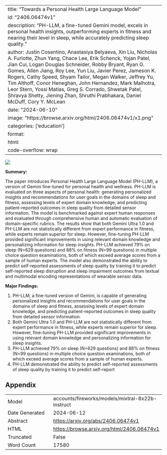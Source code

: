
---
title: "Towards a Personal Health Large Language Model"
id: "2406.06474v1"
description: "PH-LLM, a fine-tuned Gemini model, excels in personal health insights, outperforming experts in fitness and nearing their level in sleep, while accurately predicting sleep quality."
author: Justin Cosentino, Anastasiya Belyaeva, Xin Liu, Nicholas A. Furlotte, Zhun Yang, Chace Lee, Erik Schenck, Yojan Patel, Jian Cui, Logan Douglas Schneider, Robby Bryant, Ryan G. Gomes, Allen Jiang, Roy Lee, Yun Liu, Javier Perez, Jameson K. Rogers, Cathy Speed, Shyam Tailor, Megan Walker, Jeffrey Yu, Tim Althoff, Conor Heneghan, John Hernandez, Mark Malhotra, Leor Stern, Yossi Matias, Greg S. Corrado, Shwetak Patel, Shravya Shetty, Jiening Zhan, Shruthi Prabhakara, Daniel McDuff, Cory Y. McLean
date: "2024-06-10"
image: "https://browse.arxiv.org/html/2406.06474v1/x1.png"
categories: ['education']
format:
  html:
    code-overflow: wrap
---

![](https://browse.arxiv.org/html/2406.06474v1/x1.png)

**Summary:**

The paper introduces Personal Health Large Language Model (PH-LLM), a version of Gemini fine-tuned for personal health and wellness. PH-LLM is evaluated on three aspects of personal health: generating personalized insights and recommendations for user goals in the domains of sleep and fitness, assessing levels of expert domain knowledge, and predicting patient-reported outcomes in sleep quality from detailed sensor information. The model is benchmarked against expert human responses and evaluated through comprehensive human and automatic evaluation of domain-specific rubrics. The results show that both Gemini Ultra 1.0 and PH-LLM are not statistically different from expert performance in fitness, while experts remain superior for sleep. However, fine-tuning PH-LLM provided significant improvements in using relevant domain knowledge and personalizing information for sleep insights. PH-LLM achieved 79% on sleep (N=629 questions) and 88% on fitness (N=99 questions) in multiple choice question examinations, both of which exceed average scores from a sample of human experts. The model also demonstrated the ability to predict self-reported assessments of sleep quality by training it to predict self-reported sleep disruption and sleep impairment outcomes from textual and multimodal encoding representations of wearable sensor data.

**Major Findings:**

1. PH-LLM, a fine-tuned version of Gemini, is capable of generating personalized insights and recommendations for user goals in the domains of sleep and fitness, assessing levels of expert domain knowledge, and predicting patient-reported outcomes in sleep quality from detailed sensor information.
2. Both Gemini Ultra 1.0 and PH-LLM are not statistically different from expert performance in fitness, while experts remain superior for sleep. However, fine-tuning PH-LLM provided significant improvements in using relevant domain knowledge and personalizing information for sleep insights.
3. PH-LLM achieved 79% on sleep (N=629 questions) and 88% on fitness (N=99 questions) in multiple choice question examinations, both of which exceed average scores from a sample of human experts.
4. PH-LLM demonstrated the ability to predict self-reported assessments of sleep quality by training it to predict self-report

## Appendix

|          |          |
|----------|----------|
| Model     | accounts/fireworks/models/mixtral-8x22b-instruct       |
| Date Generated     | 2024-06-12       |
| Abstract | [https://arxiv.org/abs/2406.06474v1](https://arxiv.org/abs/2406.06474v1)        |
| HTML     | [https://browse.arxiv.org/html/2406.06474v1](https://browse.arxiv.org/html/2406.06474v1)       |
| Truncated       | False       |
| Word Count       | 17580       |